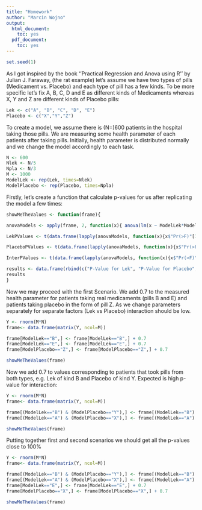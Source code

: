 ```yaml
---
title: "Homework"
author: "Marcin Wojno"
output:
  html_document:
    toc: yes
  pdf_document:
    toc: yes
---
```

```r
set.seed(1)
```
As I got inspired by the book ''Practical Regression and Anova using R'' by Julian J. Faraway, (the rat example) let's assume we have two types of pills (Medicament vs. Placebo) and each type of pill has a few kinds. To be more specific let's fix A, B, C, D and E as different kinds of Medicaments whereas X, Y and Z are different kinds of Placebo pills:

```r
Lek <- c("A", "B", "C", "D", "E")
Placebo <- c("X","Y","Z")
```

To create a model, we assume there is (N=)600 patients in the hospital taking those pills. We are measuring some health parameter of each patients after taking pills. Initially, health parameter is distributed normally and we change the model accordingly to each task. 

```r
N <- 600
Nlek <- N/5
Npla <- N/3
M <- 1000
ModelLek <- rep(Lek, times=Nlek)
ModelPlacebo <- rep(Placebo, times=Npla)
```

Firstly, let's create a function that calculate p-values for us after replicating the model a few times:

```r
showMeTheValues <- function(frame){

anovaModels <- apply(frame, 2, function(x){ anova(lm(x ~ ModelLek*ModelPlacebo)) })

LekPValues <- t(data.frame(lapply(anovaModels, function(x){x$"Pr(>F)"[1]})))

PlaceboPValues <- t(data.frame(lapply(anovaModels, function(x){x$"Pr(>F)"[2]})))

InterPValues <- t(data.frame(lapply(anovaModels, function(x){x$"Pr(>F)"[3]})))

results <- data.frame(rbind(c("P-Value for Lek", "P-Value for Placebo", "P-Value for Interactions"),c(sum(LekPValues<0.05)/M,sum(PlaceboPValues<0.05)/M,sum(InterPValues<0.05)/M)))
results
}
```

Now we may proceed with the first Scenario.
We add 0.7 to the measured health parameter for patients taking real medicaments (pills B and E) and patients taking placebo in the form of pill Z. As we change parameters separately for separate factors (Lek vs Placebo) interaction should be low.

```r
Y <- rnorm(M*N)
frame<- data.frame(matrix(Y, ncol=M))

frame[ModelLek=="B",] <- frame[ModelLek=="B",] + 0.7
frame[ModelLek=="E",] <- frame[ModelLek=="E",] + 0.7
frame[ModelPlacebo=="Z",] <- frame[ModelPlacebo=="Z",] + 0.7

showMeTheValues(frame)
```

Now we add 0.7 to values corresponding to patients that took pills from both types, e.g. Lek of kind B and Placebo of kind Y. Expected is high p-value for interaction:

```r
Y <- rnorm(M*N)
frame<- data.frame(matrix(Y, ncol=M))

frame[(ModelLek=="B") & (ModelPlacebo=="Y"),] <- frame[(ModelLek=="B") & (ModelPlacebo=="Y"),] + 0.7
frame[(ModelLek=="A") & (ModelPlacebo=="X"),] <- frame[(ModelLek=="A") & (ModelPlacebo=="X"),] + 0.7

showMeTheValues(frame)
```
Putting together first and second scenarios we should get all the p-values close to 100%
```r
Y <- rnorm(M*N)
frame<- data.frame(matrix(Y, ncol=M))

frame[(ModelLek=="B") & (ModelPlacebo=="Y"),] <- frame[(ModelLek=="B") & (ModelPlacebo=="Y"),] + 0.7
frame[(ModelLek=="A") & (ModelPlacebo=="X"),] <- frame[(ModelLek=="A") & (ModelPlacebo=="X"),] + 0.7
frame[ModelLek=="E",] <- frame[ModelLek=="E",] + 0.7
frame[ModelPlacebo=="X",] <- frame[ModelPlacebo=="X",] + 0.7

showMeTheValues(frame)
```






